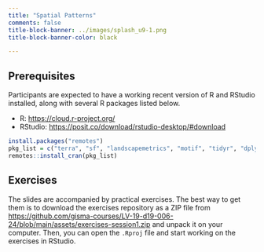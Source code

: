 ```yaml
---
title: "Spatial Patterns"
comments: false
title-block-banner: ../images/splash_u9-1.png
title-block-banner-color: black

---
```




## Prerequisites

Participants are expected to have a working recent version of R and RStudio installed, along with several R packages listed below.

- R: <https://cloud.r-project.org/>
- RStudio: <https://posit.co/download/rstudio-desktop/#download>

```r
install.packages("remotes")
pkg_list = c("terra", "sf", "landscapemetrics", "motif", "tidyr", "dplyr")
remotes::install_cran(pkg_list)
```

## Exercises

The slides are accompanied by practical exercises.
The best way to get them is to download the exercises repository as a ZIP file from <https://github.com/gisma-courses/LV-19-d19-006-24/blob/main/assets/exercises-session1.zip> and unpack it on your computer.
Then, you can open the `.Rproj` file and start working on the exercises in RStudio.